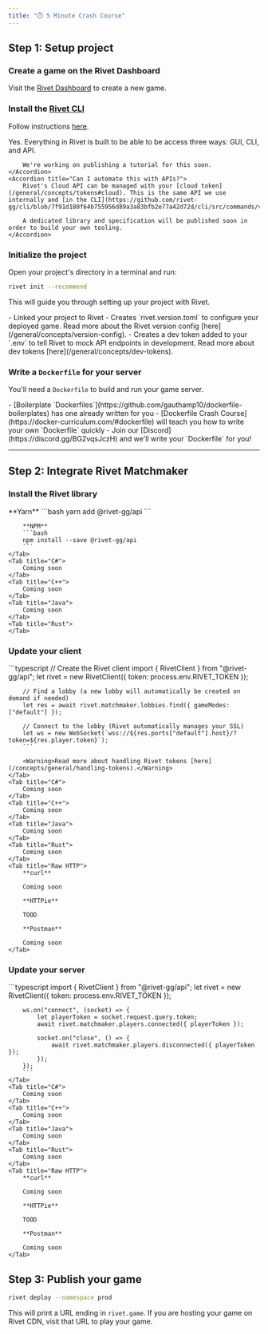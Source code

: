 ```yaml
---
title: "⏱️ 5 Minute Crash Course"
---
```


<Snippet file="beta-signup.mdx" />

## Step 1: Setup project

### Create a game on the Rivet Dashboard

Visit the [Rivet Dashboard](https://hub.rivet.gg/developer/dashboard) to create a new game.

### Install the [Rivet CLI](https://github.com/rivet-gg/cli)

Follow instructions [here](https://github.com/rivet-gg/cli#installing).

<AccordionGroup>
	<Accordion title="Can I do this with just a GUI?">
		Yes. Everything in Rivet is built to be able to be access three ways: GUI, CLI, and API.

		We're working on publishing a tutorial for this soon.
	</Accordion>
	<Accordion title="Can I automate this with APIs?">
		Rivet's Cloud API can be managed with your [cloud token](/general/concepts/tokens#cloud). This is the same API we use internally and [in the CLI](https://github.com/rivet-gg/cli/blob/7f91d180f64b755956d89a3a83bfb2e77a42d72d/cli/src/commands/version.rs#L368).

		A dedicated library and specification will be published soon in order to build your own tooling.
	</Accordion>
</AccordionGroup>

### Initialize the project

Open your project's directory in a terminal and run:

```bash
rivet init --recommend
```

This will guide you through setting up your project with Rivet.

<Accordion title="What does this do?">
    - Linked your project to Rivet
	- Creates `rivet.version.toml` to configure your deployed game. Read more about the Rivet version config [here](/general/concepts/version-config).
	- Creates a dev token added to your `.env` to tell Rivet to mock API endpoints in development. Read more about dev tokens [here](/general/concepts/dev-tokens).
</Accordion>

### Write a `Dockerfile` for your server

You'll need a `Dockerfile` to build and run your game server.

<Accordion title="Unfamiliar with Dockerfiles?">
	- [Boilerplate `Dockerfiles`](https://github.com/gauthamp10/dockerfile-boilerplates) has one already written for you
	- [Dockerfile Crash Course](https://docker-curriculum.com/#dockerfile) will teach you how to write your own `Dockerfile` quickly
	- Join our [Discord](https://discord.gg/BG2vqsJczH) and we'll write your `Dockerfile` for you!
</Accordion>

---

## Step 2: Integrate Rivet Matchmaker

### Install the Rivet library

<Tabs>
	<Tab title="TypeScript">
		**Yarn**
		```bash
		yarn add @rivet-gg/api
		```

		**NPM**
		```bash
		npm install --save @rivet-gg/api
		```
	</Tab>
	<Tab title="C#">
		Coming soon
	</Tab>
	<Tab title="C++">
		Coming soon
	</Tab>
	<Tab title="Java">
		Coming soon
	</Tab>
	<Tab title="Rust">
	</Tab>
</Tabs>

### Update your client

<Tabs>
	<Tab title="TypeScript">
		```typescript
		// Create the Rivet client
		import { RivetClient } from "@rivet-gg/api";
		let rivet = new RivetClient({ token: process.env.RIVET_TOKEN });

		// Find a lobby (a new lobby will automatically be created on demand if needed)
		let res = await rivet.matchmaker.lobbies.find({ gameModes: ["default"] });

		// Connect to the lobby (Rivet automatically manages your SSL)
		let ws = new WebSocket(`wss://${res.ports["default"].host}/?token=${res.player.token}`);
		```

		<Warning>Read more about handling Rivet tokens [here](/concepts/general/handling-tokens).</Warning>
	</Tab>
	<Tab title="C#">
		Coming soon
	</Tab>
	<Tab title="C++">
		Coming soon
	</Tab>
	<Tab title="Java">
		Coming soon
	</Tab>
	<Tab title="Rust">
		Coming soon
	</Tab>
	<Tab title="Raw HTTP">
		**curl**

		Coming soon

		**HTTPie**

		TOOD

		**Postman**

		Coming soon
	</Tab>
</Tabs>

### Update your server

<Tabs>
	<Tab title="TypeScript">
		```typescript
		import { RivetClient } from "@rivet-gg/api";
		let rivet = new RivetClient({ token: process.env.RIVET_TOKEN });

		ws.on("connect", (socket) => {
			let playerToken = socket.request.query.token;
			await rivet.matchmaker.players.connected({ playerToken });

			socket.on("close", () => {
				await rivet.matchmaker.players.disconnected({ playerToken });
			});
		});
		```
	</Tab>
	<Tab title="C#">
		Coming soon
	</Tab>
	<Tab title="C++">
		Coming soon
	</Tab>
	<Tab title="Java">
		Coming soon
	</Tab>
	<Tab title="Rust">
		Coming soon
	</Tab>
	<Tab title="Raw HTTP">
		**curl**

		Coming soon

		**HTTPie**

		TOOD

		**Postman**

		Coming soon
	</Tab>
</Tabs>

## Step 3: Publish your game

```bash
rivet deploy --namespace prod
```

This will print a URL ending in `rivet.game`. If you are hosting your game on Rivet CDN, visit that URL to play your game.
